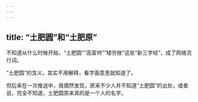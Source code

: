 ```yaml
---
---
---
```

title: “土肥圆”和“土肥原”
---




不知道从什么时候开始，“土肥圆”“高富帅”“矮穷挫”这些“新三字经”，成了网络流行词。

“土肥圆”的含义，其实不用解释，看字面意思就知道了。

但后来在一次推送中，我偶然发现，原来不少人并不知道“土肥圆”的出处，或者说，完全不知道，土肥圆原来真的是一个人的名字。